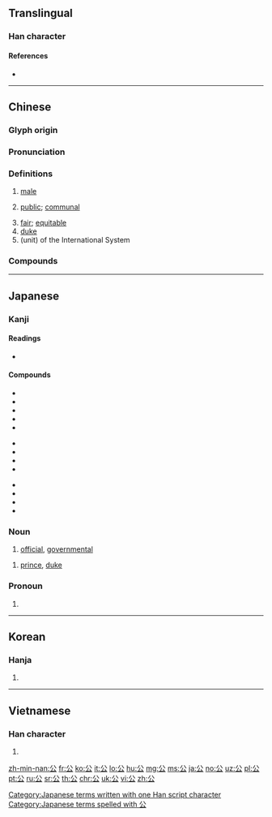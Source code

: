 ==Translingual==
{{stroke order|strokes=4}}
{{stroke order|type=animate}}

===Han character===
{{Han char|rn=12|rad=八|as=02|sn=4|four=80732|canj=CI|ids=⿱八厶}}

====References====
* {{Han ref|kx=0126.280|dkj=01452|dj=0277.010|hdz=10242.010|uh=516C|ud=20844|bh=A4BD|bd=42173}}

----

==Chinese==
{{zh-forms}}

===Glyph origin===
{{Han etyl}}

===Pronunciation===
{{zh-pron
|m=gōng
|c=gung1
|mn=kang/kong
|mn_note=kang - vernacular, kong - literary
|mc=y
|oc=y
|ma=
|cat=a,n
}}

===Definitions===
{{zh-hanzi}}

# {{lb|zh|of animals}} [[male]]
#: {{zh-ant|母}}
# [[public]]; [[communal]]
#: {{zh-ant|私}}
# [[fair]]; [[equitable]]
# [[duke]]
# (unit) of the International System
#: {{zh-x|公里|kilometer}}
#: {{zh-x|公尺|meter}}

===Compounds===
{{zh-der|公筷|公安|一國三公|一秉至公|丁公被戮|七號公園|三公|三界公|上公|上海公報|不公|中外公報|主人公|主公|乃公|九國公約|亡是公|人民公社|仙公|仙公廟|令公|以公滅私|以私廢公|仲介公司|任公|伯公|例行公事|保全公司|保險公司|倉公|假公濟私|做公的|充公|先公後私|克己奉公|全權公使|兩公婆|兩合公司|八公|八公山|公丈|公中|公主|公了|公事|公事上人|公事人|公事公辦|公事包|公事房|公事稽程|公事錢|公事飯|公人|公份兒|公休|公伯|公估局|公使|公使團|公使館|公例|公便|公保|公信力|公俸|公倍數|公假|公債|公債券|公僕|公價|公允|公元|公克|公兩|公公|公公婆婆|公公道道|公共|公共事業|公共保險|公共場所|公共安全|公共廁所|公共建設|公共投資|公共支出|公共收入|公共政策|公共救助|公共汽車|公共浴場|公共環境|公共給水|公共行政|公共衛生|公共設施|公共財政|公共部門|公共關係|公共電視|公共電話|公冶|公冶長|公出|公函|公分|公分子|公分母|公切線|公切面|公判|公利|公制|公則|公割線|公劉|公務|公務人員|公務員|公勺|公升|公卿|公卿之門|公卿大臣|公古哩|公司|公司債|公司債券|公司法|公司行號|公司重整|公合|公同|公同共有|公名|公吏|公呈|公告|公告現值|公善|公器|公噸|公因式|公因數|公國|公園|公地|公地放領|公垂線|公堂|公報|公報私仇|公報私讎|公墓|公士|公央婆|公姑|公姥|公娼|公婆|公子|公子哥兒|公子家|公子小白|公子王孫|公子糾|公孫丑|公孫大娘|公孫弘|公孫杵臼|公孫樹|公孫龍|公孫龍子|公學|公安局|公安體|公定|公定價格|公室|公宮|公害|公害病|公家|公家人|公家機關|公寓|公審|公寸|公尺|公差|公布|公帑|公平|公平交易|公平會|公平正大|公平法|公幹|公府|公座|公庫|公庭|公廁|公廨|公式|公式化|公引|公弦|公役|公德|公德心|公忙|公忠|公忠體國|公忽|公意|公憑|公憤|公戶|公所|公才公望|公推|公撮|公擔|公據|公攤|公啟|公教人員|公敵|公文|公文旅行|公文程式|公斗|公斤|公斷|公斷人|公斷法院|公方|公族|公昆弟|公明|公普|公曆|公會|公有|公有制|公有土地|公有林|公有財產|公有財貨|公服|公朝|公根|公案|公案比語|公權|公權力|公款|公正|公正證書|公毉|公母倆|公比|公毫|公民|公民投票|公民教育|公民權|公決|公法|公法人|公海|公海自由|公演|公然|公然侮辱|公營|公營事業|公營企業|公營電視|公爵|公爺|公爾忘私|公牘|公物|公理|公瑾|公生明|公產|公用|公用事業|公用徵收|公用程式|公用費率|公用限制|公用電話|公田|公畜|公畝|公益|公益事業|公益廣告|公益捐|公益軟體|公益金|公相|公眾|公眾人物|公眾傳播|公眾參與|公眾衛生|公石|公示|公示催告|公示行為|公示送達|公社|公祖|公祭|公視|公私|公私兩便|公私兩全|公私兩濟|公私兩盡|公私兼顧|公私分明|公私皆辦|公秉|公稱|公積金|公空|公立|公立學校|公筷母匙|公約|公約數|公絲|公罪|公署|公羊|公羊傳|公羊經|公羊高|公義|公義務|公老兒|公而忘私|公耳忘私|公職|公職人員|公聽並觀|公聽會|公舉|公船|公莫舞|公衡|公西華|公西赤|公許碼頭|公訴|公訴人|公訴權|公評|公認|公請|公論|公諱|公諸|公諸同好|公諸於世|公證|公證人|公證公司|公證結婚|公證遺囑|公議|公議會|公財|公費|公費生|公賣|公賣利益|公賣局|公超市|公路|公路容量|公路局|公路工程|公路節|公路警察|公路運輸|公路類型|公車|公車票|公車站|公車處|公輔|公輸|公輸子|公輸般|公轉|公送|公道|公道伯|公道話|公道難明|公郎|公里|公錢|公鐓|公門|公門修行|公門桃李|公開|公開信|公開場合|公開外交|公開審理|公開市場|公開投票|公開賽|公開選舉|公關|公章|公頃|公餘|公餘之暇|公館|冰河公園|出公差|分公司|割臂盟公|勾攝公事|包公|包公案|北宜公路|北海公園|區公所|卿公|叔公|古公亶父|司公|同業公會|名公鉅卿|名動公卿|呂公枕|周公|周公吐哺|周公瑾|喬家公|嗇己奉公|四公子|因公假私|因公殉職|因公行私|國公|國家公債|國家公園|國際公制|國際公法|土地公|地價公告|坐無車公|城北徐公|基輔公國|壬公|壺公|壽陽公主|夏五郭公|外公|外公切線|夙夜在公|夢周公|大公|大公國|大公報|大公無私|大公至正|大公館|大家公子|大爺公|大眾公司|大碗公|大道公|大長公主|天下為公|天公|天公地道|天公生|天公祖|太公|太公兵法|太公家教|太公望|太公釣魚|太公鼓刀|太史公|奉公|奉公不阿|奉公執法|奉公守法|奉公正己|女公|女公子|奶公|妙善公主|姑公|姜太公|姨公|嬭公|孟公|安公子|安樂公主|宋襄公|家主公|家公|寇萊公|寓公|尊公|對簿公堂|小公|小相公|屏鵝公路|山公啟事|嶽公|巨公|巴黎公社|市公所|師公|平方公里|平陽公主|幹線公車|床公床婆|庾公塵|廉潔奉公|廟公|龐公|龐德公|建設公債|張公藝|彭公案|徇公忘己|徇公滅私|徇私廢公|從公|急公好義|恩主公|恩公|愚公|愚公之居|愚公移山|愚公谷|憂公如家|憂公忘私|憂公無私|憑虛公子|打背公|投資公司|折臂三公|抽公籤|拗相公|拜耳公司|捨己為公|控股公司|推誠布公|提起公訴|握股公司|摸魚公|擔負公徒|文公尺|文成公主|文抄公|文章鉅公|施公案|明公|明公正氣|明公正義|明公正道|晁公武|晉文公|晉獻公|會審公廨|有限公司|木公|未了公案|李公佐|東王公|枵腹從公|柳公權|梁任公|梢公|業務公電|橫貫公路|欺公罔法|歸公|毛公|毛公鼎|沒頭公事|沛公|洛桑公約|海外寓公|海德公園|海捕公文|涓滴歸公|湄公河|滅私奉公|滇緬公路|滕文公|漲價歸公|潔己奉公|潘公展|濟公傳|濟公活佛|濱海公路|為公|無腸公子|無限公司|無頭公案|爐公|狙公|王公|王公大人|王公貴人|王公貴戚|王孫公子|田公|申公|白公堤|白衣公卿|白雪公主|百貨公司|直入公堂|相公|相公堂子|砥節奉公|砥節守公|碗公|社公|萬國公報|秉公|秉公無私|秦孝公|秦獻公|秦穆公|秦襄公|端公|篣婦公|篾片相公|總公司|羅馬公教|羊公鶴|美髯公|老公|老公公|老公嘴兒|老公祖|聯合公報|聯營公車|股份公司|膚公|自有公論|自由公債|至公|至公無私|至公至明|舅公|興業公司|舊公煙|航空公司|船公司|艄公|花花公子|苞苴公行|范公堤|華沙公約|萊公竹|葉公好龍|葉公超|蒲公英|藍德公司|蘇公隄|蘇花公路|蘭臺公子|衍聖公|衛靈公|袞袞諸公|褫奪公權|要公|親家公|討公道|說公案|謝公屐|豬公|貨賂公行|貨賄公行|賄貨公行|賄賂公行|賈公彥|賣公營私|赤鯶公|趙公明|軍公教|辦公|辦公室|辦公廳|辦公桌|辦公處|巡迴公演|逆向公車|達公鞋|郡公|郭令公|郭公|郭公夏五|郭公真人|鄉公所|鄭莊公|酒太公|醉雷公|金公|金融公司|鉅公|鉅卿偉公|鎮公所|鐵公雞|鐵扇公主|長公主|長耳公|門公|開誠布公|關公|防送公人|阿公|院公|陶朱公|雙層公路|雙層公車|雷公|雷公嘴|雷公藤|雷多公路|非戰公約|香公|馬公市|高速公路|高陽公子|魯隱公|黃公望|黃石公|黑王相公|黑頭公|齊桓公|齋公|龍圖公案}}

----

==Japanese==

===Kanji===
{{ja-kanji|grade=2|rs=八02}}

====Readings====
* {{ja-readings
|goon=[[く]] (ku)
|kanon=[[こう]] (kō) < [[こう]] (kou)
|kun=[[おおやけ]] (ōyake) < [[おほやけ]] (ohoyake), [[きみ]] (kimi)}}

====Compounds====
{{top3}}
* {{l|ja|公安|tr=こうあん, kōan}}
* {{l|ja|公演|tr=こうえん, kōen}}
* {{l|ja|公園|tr=こうえん, kōen}}
* {{l|ja|公開|tr=こうかい, kōkai}}
* {{l|ja|公共|tr=こうきょう, kōkyō}}
{{mid3}}
* {{l|ja|公私|tr=こうし, kōshi}}
* {{l|ja|公爵|tr=こうしゃく, kōshaku}}
* {{l|ja|公衆|tr=こうしゅう, kōshū}}
* {{l|ja|公認|tr=こうにん, kōnin}}
{{mid3}}
* {{l|ja|公判|tr=こうはん, kōhan}}
* {{l|ja|公募|tr=こうぼ, kōbo}}
* {{l|ja|公報|tr=こうほう, kōhō}}
* {{l|ja|公式|tr=こうしき, kōshiki}}
{{bottom}}

===Noun===
{{ja-noun|おおやけ|hhira=おほやけ}}

# [[official]], [[governmental]]

{{ja-noun|こう}}

# [[prince]], [[duke]]

===Pronoun===
{{ja-pos|pronoun|きみ}}

# {{alternative form of|君|lang=ja}}

[[Category:Japanese terms written with one Han script character]]
[[Category:Japanese terms spelled with 公]]

----

==Korean==

===Hanja===
{{ko-hanja|hangeul=공|eumhun=공변될|rv=gong|mr=kong}}

# {{defn|lang=ko|sort=八02}}

----

==Vietnamese==

===Han character===
{{vi-hantu|[[công]]|rs=八02}}

# {{defn|lang=vi|sort=八02}}

[[zh-min-nan:公]]
[[fr:公]]
[[ko:公]]
[[it:公]]
[[lo:公]]
[[hu:公]]
[[mg:公]]
[[ms:公]]
[[ja:公]]
[[no:公]]
[[uz:公]]
[[pl:公]]
[[pt:公]]
[[ru:公]]
[[sr:公]]
[[th:公]]
[[chr:公]]
[[uk:公]]
[[vi:公]]
[[zh:公]]